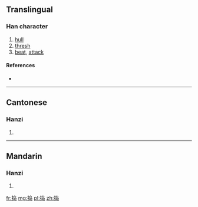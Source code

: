 {{also|搗}}
==Translingual==

===Han character===
{{Han char|rn=64|rad=手|as=07|sn=10|four=|canj=手心卜山 (QPYU)|ids=⿰[[扌]][[岛]]}}

# [[hull]]
# [[thresh]]
# [[beat]], [[attack]]

====References====
* {{Han ref|kx=0434.241|hdz=31887.020|uh=6363|ud=25443}}

----

==Cantonese==

===Hanzi===
{{yue-hanzi|jyut=|y=dou2|tra=搗}}

# {{defn|lang=yue|sort=手07}}

----

==Mandarin==

===Hanzi===
{{cmn-hanzi|tra=搗|pin=[[dǎo]] ([[dao3]])|wg=tao<sup>3</sup>}}

# {{defn|lang=cmn|sort=手07}}

[[fr:捣]]
[[mg:捣]]
[[pl:捣]]
[[zh:捣]]